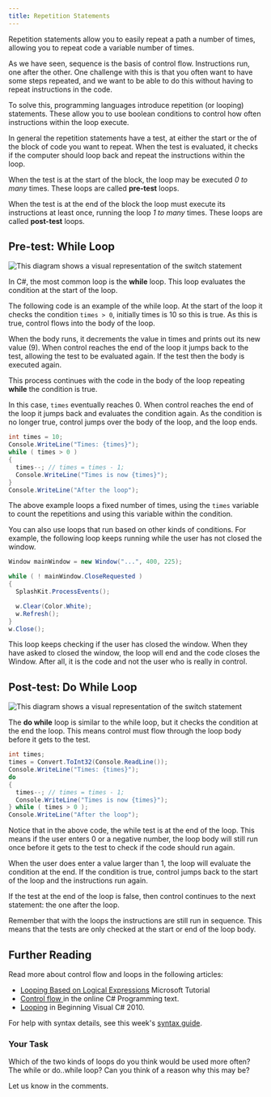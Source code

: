 ```yaml
---
title: Repetition Statements
---
```


Repetition statements allow you to easily repeat a path a number of times, allowing you to repeat code a variable number of times.

As we have seen, sequence is the basis of control flow. Instructions run, one after the other. One challenge with this is that you often want to have some steps repeated, and we want to be able to do this without having to repeat instructions in the code.

To solve this, programming languages introduce repetition (or looping) statements. These allow you to use boolean conditions to control how often instructions within the loop execute.

In general the repetition statements have a test, at either the start or the of the block of code you want to repeat. When the test is evaluated, it checks if the computer should loop back and repeat the instructions within the loop.

When the test is at the start of the block, the loop may be executed _0 to many_ times. These loops are called **pre-test** loops.

When the test is at the end of the block the loop must execute its instructions at least once, running the loop _1 to many_ times. These loops are called **post-test** loops.

## Pre-test: While Loop

![This diagram shows a visual representation of the switch statement](./images/sit771-WhileLoop.png)

In C#, the most common loop is the **while** loop. This loop evaluates the condition at the start of the loop.

The following code is an example of the while loop. At the start of the loop it checks the condition `times > 0`, initially times is 10 so this is true. As this is true, control flows into the body of the loop.

When the body runs, it decrements the value in times and prints out its new value (9). When control reaches the end of the loop it jumps back to the test, allowing the test to be evaluated again. If the test then the body is executed again.

This process continues with the code in the body of the loop repeating **while** the condition is true.

In this case, `times` eventually reaches 0. When control reaches the end of the loop it jumps back and evaluates the condition again. As the condition is no longer true, control jumps over the body of the loop, and the loop ends.

```cs
int times = 10;
Console.WriteLine("Times: {times}");
while ( times > 0 )
{
  times--; // times = times - 1;
  Console.WriteLine("Times is now {times}");
}
Console.WriteLine("After the loop");
```

The above example loops a fixed number of times, using the `times` variable to count the repetitions and using this variable within the condition.

You can also use loops that run based on other kinds of conditions. For example, the following loop keeps running while the user has not closed the window.

```cs
Window mainWindow = new Window("...", 400, 225);

while ( ! mainWindow.CloseRequested )
{
  SplashKit.ProcessEvents();

  w.Clear(Color.White);
  w.Refresh();
}
w.Close();
```

This loop keeps checking if the user has closed the window. When they have asked to closed the window, the loop will end and the code closes the Window. After all, it is the code and not the user who is really in control.

## Post-test: Do While Loop

![This diagram shows a visual representation of the switch statement](./images/sit771-DoWhileLoop.png)

The **do while** loop is similar to the while loop, but it checks the condition at the end the loop. This means control must flow through the loop body before it gets to the test.

```cs
int times;
times = Convert.ToInt32(Console.ReadLine());
Console.WriteLine("Times: {times}");
do
{
  times--; // times = times - 1;
  Console.WriteLine("Times is now {times}");
} while ( times > 0 );
Console.WriteLine("After the loop");
```
Notice that in the above code, the while test is at the end of the loop. This means if the user enters 0 or a negative number, the loop body will still run once before it gets to the test to check if the code should run again.

When the user does enter a value larger than 1, the loop will evaluate the condition at the end. If the condition is true, control jumps back to the start of the loop and the instructions run again.

If the test at the end of the loop is false, then control continues to the next statement: the one after the loop.

Remember that with the loops the instructions are still run in sequence. This means that the tests are only checked at the start or end of the loop body.

## Further Reading

Read more about control flow and loops in the following articles:

* [Looping Based on Logical Expressions](https://www.microsoft.com/net/tutorials/csharp/getting-started/looping-logical-expression) Microsoft Tutorial
* [Control flow ](https://en.wikibooks.org/wiki/C_Sharp_Programming/Control) in the online C# Programming text.
* [Looping](https://msdn.microsoft.com/en-us/library/hh147286(v=vs.88).aspx#Looping) in Beginning Visual C# 2010.

For help with syntax details, see this week's [syntax guide](../23-syntax-guide).

### Your Task

Which of the two kinds of loops do you think would be used more often? The while or do..while loop? Can you think of a reason why this may be?

Let us know in the comments.